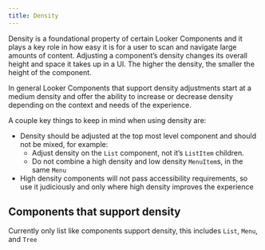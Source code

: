 ```yaml
---
title: Density
---
```



Density is a foundational property of certain Looker Components and it plays a key role in how easy it is for a user to scan and navigate large amounts of content. Adjusting a component’s density changes its overall height and space it takes up in a UI. The higher the density, the smaller the height of the component.

In general Looker Components that support density adjustments start at a medium density and offer the ability to increase or decrease density depending on the context and needs of the experience.

A couple key things to keep in mind when using density are:

- Density should be adjusted at the top most level component and should not be mixed, for example:
  - Adjust density on the `List` component, not it’s `ListItem` children.
  - Do not combine a high density and low density `MenuItem`s, in the same `Menu`
- High density components will not pass accessibility requirements, so use it judiciously and only where high density improves the experience

## Components that support density

Currently only list like components support density, this includes `List`, `Menu`, and `Tree`

<DensityTable />
